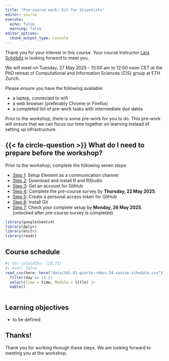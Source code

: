 ```yaml
---
title: "Pre-course work: Git for Scientists"
editor: source
execute: 
  echo: false
  warning: false
editor_options: 
  chunk_output_type: console
---
```


Thank you for your interest in this course. Your course instructor [Lars Schöbitz](https://ghe.ethz.ch/about/people/person-detail.MjkyODc2.TGlzdC80MTI2LC0xNDYwMDMwNTU3.html) is looking forward to meet you. 

We will meet on Tuesday, 27 May 2025 - 10:00 am to 12:00 noon CET at the PhD retreat of Computational and Information Sciences (CIS) group at ETH Zurich.

Please ensure you have the following available:

-   a laptop, connected to wifi
-   a web browser (preferably Chrome or Firefox)
-   a completed list of pre-work tasks with intermediate due dates

[Prior to the workshop, there is some pre-work for you to do]{.highlight-yellow}. This pre-work will ensure that we can focus our time together on learning instead of setting up infrastructure.

## {{< fa circle-question >}} What do I need to prepare before the workshop?

Prior to the workshop, complete the following seven steps:

-   [Step 1](0-1-pre-work/01-element.html): Setup Element as a communication channel
-   [Step 2](0-1-pre-work/02-install-r.html): Download and install R and RStudio
-   [Step 3](0-1-pre-work/03-github-acc.html): Get an account for GitHub
-   [Step 4](0-1-pre-work/04-survey.html): Complete the pre-course survey by [**Thursday, 22 May 2025**]{.highlight-yellow}.
-   [Step 5](0-1-pre-work/05-github-pat.html): Create a personal access token for GitHub
-   [Step 6](0-1-pre-work/06-install-git.html): Install Git
-   [Step 7](0-1-pre-work/07-first-repo.html): Check your complete setup by [**Monday, 26 May 2025**]{.highlight-yellow}. (unlocked after pre-course survey is completed)

```r
library(googlesheets4)
library(dplyr)
library(knitr)
library(readr)
```

## Course schedule

```r
#| tbl-colwidths: [25,75]
#| eval: false 
read_csv(here::here("data/tbl-01-quarto-rdmss-24-course-schedule.csv")) |> 
  filter(day == 1) |> 
  select(Time = time, Module = title) |> 
  kable()
  
```

## Learning objectives

- to be defined

## Thanks!

Thank you for working through these steps. We are looking forward to meeting you at the workshop.

